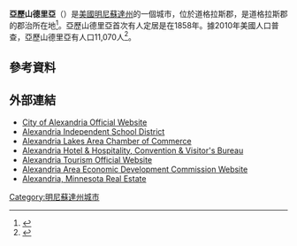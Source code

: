 {{Infobox settlement
|official_name            = Alexandria, Minnesota
|settlement_type          = [[城市|城市]]
|nickname                 = Alex, Alec
|motto                    = 
|image_skyline            = <!-- 檔案不存在 Alexandria,_MN.jpg ，可從英文維基百科取得 -->
|imagesize                = 
|image_caption            = 
|image_flag               = 
|image_seal               = 
|image_map                = Douglas_County_Minnesota_Incorporated_and_Unincorporated_areas_Alexandria_Highlighted.svg
|mapsize                  = 250px
|map_caption              = 在道格拉斯郡在位置
|image_map1               = 
|mapsize1                 = 
|map_caption1             = 
|coordinates_display      = inline,title
|coordinates_region       = US-MN
|subdivision_type         = 國家
|subdivision_type1        = 州
|subdivision_type2        = 郡
|subdivision_name         = [[美國|美國]]
|subdivision_name1        = [[明尼蘇達州|明尼蘇達州]]
|subdivision_name2        = [[道格拉斯郡|道格拉斯郡]]
|government_type          = 
|leader_title             = [[市長|市長]]
|leader_name              = Sara Carlson
|established_title        = 有人定居
|established_date         = 1858
|established_title1       = 建立
|established_date1        = 1859
|area_magnitude           = 
|area_footnotes           = <ref name="CenPopGazetteer2019">{{cite web|title=2019 U.S. Gazetteer Files|url=https://www2.census.gov/geo/docs/maps-data/data/gazetteer/2019_Gazetteer/2019_gaz_place_27.txt|publisher=United States Census Bureau|access-date=July 26, 2020|archive-date=2020-10-02|archive-url=https://web.archive.org/web/20201002025833/https://www2.census.gov/geo/docs/maps-data/data/gazetteer/2019_Gazetteer/2019_gaz_place_27.txt|dead-url=no}}</ref>
|area_total_km2           = 46.35
|area_total_sq_mi         = 17.90
|area_land_km2            = 44.50
|area_land_sq_mi          = 17.18
|area_water_km2           = 1.85
|area_water_sq_mi         = 0.71
|area_water_percent       = 4.43
|area_urban_km2           = 
|area_urban_sq_mi         = 
|area_metro_km2           = 
|area_metro_sq_mi         = 
|population_as_of         = [[2010_United_States_Census|2010]]
|population_est           = 13822
|pop_est_as_of            = 2019
|population_footnotes     = <ref name="USCensusEst2019CenPopScriptOnlyDirtyFixDoNotUse"/>
|population_total         = 11070
|population_township      = 
|population_urban         = 
|population_density_km2   = 310.61
|population_density_sq_mi = 804.49
|timezone                 = [[North_American_Central_Time_Zone|CST]]
|utc_offset               = -6
|timezone_DST             = CDT
|utc_offset_DST           = -5
|latd = 45 |latm = 53 |lats = 6.84 |latNS = N
|longd = 95 |longm = 22 |longs = 38 |longEW = W
|elevation_m              = 428
|elevation_ft             = 1404
|postal_code_type         = [[ZIP_code|ZIP code]]
|postal_code              = 56308
|area_code                = [[Area_code_320|320]]
|blank_name               = [[Federal_Information_Processing_Standard|FIPS code]]
|blank_info               = 27-00928
|blank1_name              = [[Geographic_Names_Information_System|GNIS]] feature ID
|blank1_info              = 0639272<ref name="GR3">{{cite web|url=http://geonames.usgs.gov|accessdate=2008-01-31|title=US Board on Geographic Names|publisher=[[United_States_Geological_Survey|United States Geological Survey]]|date=2007-10-25|archive-date=2012-02-26|archive-url=https://www.webcitation.org/65jET5cdV?url=http://geonames.usgs.gov/|dead-url=no}}</ref>
|website                  = [http://www.ci.alexandria.mn.us www.ci.alexandria.mn.us]
|footnotes                = 
}}

'''亞歷山德里亞'''（{{lang-en|Alexandria}}）是[[美國|美國]][[明尼蘇達州|明尼蘇達州]]的一個城市，位於道格拉斯郡，是道格拉斯郡的郡治所在地<ref name="GR6">{{cite web|url=http://www.naco.org/Counties/Pages/FindACounty.aspx|accessdate=2011-06-07|title=Find a County|publisher=National Association of Counties|archive-date=2015-05-10|archive-url=https://www.webcitation.org/6YQozzgAf?url=http://www.naco.org/Counties/Pages/FindACounty.aspx|dead-url=no}}</ref>。亞歷山德里亞首次有人定居是在1858年。據2010年美國人口普查，亞歷山德里亞有人口11,070人<ref name="2010 Census">{{cite web|title=2010 Census Redistricting Data (Public Law 94-171) Summary File|url=http://factfinder2.census.gov/faces/tableservices/jsf/pages/productview.xhtml?pid=DEC_10_PL_GCTPL2.ST13&prodType=table|work=American FactFinder|publisher=U.S. Census Bureau, 2010 Census|accessdate=23 April 2011|archive-date=2011-07-26|archive-url=https://web.archive.org/web/20110726025609/http://factfinder2.census.gov/faces/tableservices/jsf/pages/productview.xhtml?pid=DEC_10_PL_GCTPL2.ST13&prodType=table|dead-url=no}}</ref>。

==參考資料==
{{reflist}}
==外部連結==
{{commons category|Alexandria, Minnesota}}
* [http://www.ci.alexandria.mn.us/ City of Alexandria Official Website]{{Wayback|url=http://www.ci.alexandria.mn.us/ |date=20160818211623 }}
* [http://www.alexandria.k12.mn.us/ Alexandria Independent School District] {{Wayback|url=http://www.alexandria.k12.mn.us/ |date=20201031190322 }}
* [http://www.alexandriamn.org/ Alexandria Lakes Area Chamber of Commerce] {{Wayback|url=http://www.alexandriamn.org/ |date=20210129045345 }}
* [http://www.explorealex.com/ Alexandria Hotel & Hospitality, Convention & Visitor's Bureau] {{Wayback|url=http://www.explorealex.com/ |date=20210211211516 }}
* [http://www.vacationalexandriamn.com/ Alexandria Tourism Official Website] {{Wayback|url=http://www.vacationalexandriamn.com/ |date=20160918040255 }}
* [https://web.archive.org/web/20141020180623/http://www.alexmn.org/ Alexandria Area Economic Development Commission Website]
* [http://www.alexmn.com/ Alexandria, Minnesota Real Estate] {{Wayback|url=http://www.alexmn.com/ |date=20201126120700 }}
[[Category:明尼蘇達州城市|Category:明尼蘇達州城市]]